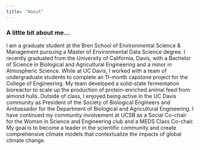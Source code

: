 ```yaml
---
title: "About"
---
```


### **A little bit about me...**

I am a graduate student at the Bren School of Environmental Science & Management pursuing a Master of Environmental Data Science degree. I recently graduated from the University of California, Davis, with a Bachelor of Science in Biological and Agricultural Engineering and a minor in Atmospheric Science. While at UC Davis, I worked with a team of undergraduate students to complete an 11-month capstone project for the College of Engineering. My team developed a solid-state fermentation bioreactor to scale up the production of protein-enriched animal feed from almond hulls. Outside of class, I enjoyed being active in the UC Davis community as President of the Society of Biological Engineers and Ambassador for the Department of Biological and Agricultural Engineering. I have continued my community involvement at UCSB as a Social Co-chair for the Womxn in Science and Engineering club and a MEDS Class Co-chair. My goal is to become a leader in the scientific community and create comprehensive climate models that contextualize the impacts of global climate change.
